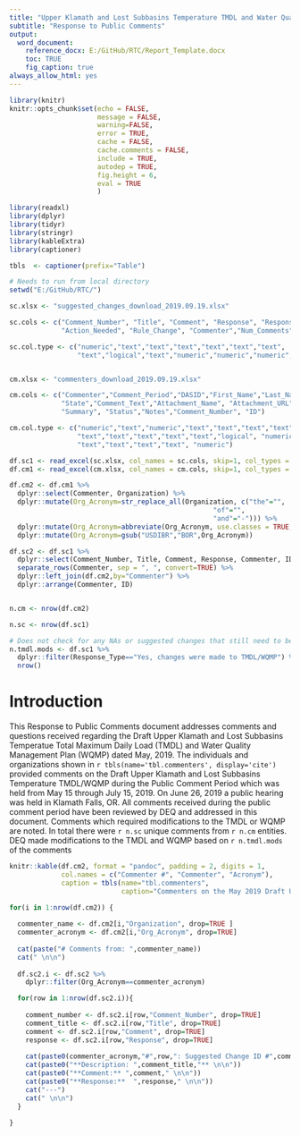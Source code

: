 ```yaml
---
title: "Upper Klamath and Lost Subbasins Temperature TMDL and Water Quality Management Plan"
subtitle: "Response to Public Comments"
output:
  word_document:
    reference_docx: E:/GitHub/RTC/Report_Template.docx
    toc: TRUE
    fig_caption: true
always_allow_html: yes
---
```


```r
library(knitr)
knitr::opts_chunk$set(echo = FALSE,
                      message = FALSE,
                      warning=FALSE,
                      error = TRUE,
                      cache = FALSE,
                      cache.comments = FALSE,
                      include = TRUE,
                      autodep = TRUE,
                      fig.height = 6,
                      eval = TRUE
                      )

library(readxl)
library(dplyr)
library(tidyr)
library(stringr)
library(kableExtra)
library(captioner)

tbls  <- captioner(prefix="Table")

```

```r

# Needs to run from local directory
setwd("E:/GitHub/RTC/")

sc.xlsx <- "suggested_changes_download_2019.09.19.xlsx"

sc.cols <- c("Comment_Number", "Title", "Comment", "Response", "Response_Type", "Assigned_To", "Status", 
             "Action_Needed", "Rule_Change", "Commenter","Num_Comments","Num_Commenters", "ID", "Comment_Text","Notes")  

sc.col.type <- c("numeric","text","text","text","text","text","text",
                 "text","logical","text","numeric","numeric","numeric","text","text")


cm.xlsx <- "commenters_download_2019.09.19.xlsx"

cm.cols <- c("Commenter","Comment_Period","DASID","First_Name","Last_Name","Email","Organization",
             "State","Comment_Text","Attachment_Name", "Attachment_URL", "CARA.URL", "Manually_Entered", "Num_Commenters", 
             "Summary", "Status","Notes","Comment_Number", "ID")

cm.col.type <- c("numeric","text","numeric","text","text","text","text",
                 "text","text","text","text","text","logical", "numeric",
                 "text","text","text","text", "numeric")

df.sc1 <- read_excel(sc.xlsx, col_names = sc.cols, skip=1, col_types = sc.col.type, na=c(""), trim_ws=TRUE)
df.cm1 <- read_excel(cm.xlsx, col_names = cm.cols, skip=1, col_types = cm.col.type, na=c(""), trim_ws=TRUE)

df.cm2 <- df.cm1 %>%
  dplyr::select(Commenter, Organization) %>%
  dplyr::mutate(Org_Acronym=str_replace_all(Organization, c("the"="",
                                                   "of"="",
                                                   "and"="-"))) %>%
  dplyr::mutate(Org_Acronym=abbreviate(Org_Acronym, use.classes = TRUE, minlength=2, dot=FALSE))%>%
  dplyr::mutate(Org_Acronym=gsub("USDIBR","BOR",Org_Acronym))

df.sc2 <- df.sc1 %>%
  dplyr::select(Comment_Number, Title, Comment, Response, Commenter, ID) %>%
  separate_rows(Commenter, sep = ", ", convert=TRUE) %>%
  dplyr::left_join(df.cm2,by="Commenter") %>%
  dplyr::arrange(Commenter, ID)


n.cm <- nrow(df.cm2)

n.sc <- nrow(df.sc1)

# Does not check for any NAs or suggested changes that still need to be made.
n.tmdl.mods <- df.sc1 %>%
  dplyr::filter(Response_Type=="Yes, changes were made to TMDL/WQMP") %>%
  nrow()

```

# Introduction

This Response to Public Comments document addresses comments and questions received regarding the Draft Upper Klamath and Lost Subbasins Temperatue Total Maximum Daily Load (TMDL) and Water Quality Management Plan (WQMP) dated May, 2019.  The individuals and organizations shown in `r tbls(name='tbl.commenters', display='cite')` provided comments on the Draft Upper Klamath and Lost Subbasins Temperature TMDL/WQMP during the Public Comment Period which was held from May 15 through July 15, 2019.  On June 26, 2019 a public hearing was held in Klamath Falls, OR.  All comments received during the public comment period have been reviewed by DEQ and addressed in this document. Comments which required modifications to the TMDL or WQMP are noted. In total there were `r n.sc` unique comments from `r n.cm` entities. DEQ made modifications to the TMDL and WQMP based on `r n.tmdl.mods` of the comments

```r

knitr::kable(df.cm2, format = "pandoc", padding = 2, digits = 1,
             col.names = c("Commenter #", "Commenter", "Acronym"),
             caption = tbls(name="tbl.commenters",
                            caption="Commenters on the May 2019 Draft Upper Klamath and Lost Subbasins Temperature TMDL and WQMP."))

```


```r

for(i in 1:nrow(df.cm2)) {
  
  commenter_name <- df.cm2[i,"Organization", drop=TRUE ]
  commenter_acronym <- df.cm2[i,"Org_Acronym", drop=TRUE]
  
  cat(paste("# Comments from: ",commenter_name))
  cat(" \n\n")
  
  df.sc2.i <- df.sc2 %>%
    dplyr::filter(Org_Acronym==commenter_acronym)

  for(row in 1:nrow(df.sc2.i)){
    
    comment_number <- df.sc2.i[row,"Comment_Number", drop=TRUE]
    comment_title <- df.sc2.i[row,"Title", drop=TRUE]
    comment <- df.sc2.i[row,"Comment", drop=TRUE]
    response <- df.sc2.i[row,"Response", drop=TRUE]
    
    cat(paste0(commenter_acronym,"#",row,": Suggested Change ID #",comment_number," \n\n"))
    cat(paste0("**Description: ",comment_title,"** \n\n"))
    cat(paste0("**Comment:** ",comment," \n\n"))
    cat(paste0("**Response:**  ",response," \n\n"))
    cat("---")
    cat(" \n\n")
  }
  
}

```
